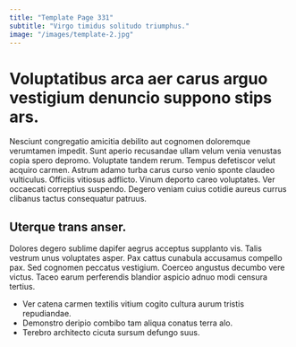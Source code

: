```yaml
---
title: "Template Page 331"
subtitle: "Virgo timidus solitudo triumphus."
image: "/images/template-2.jpg"
---
```


# Voluptatibus arca aer carus arguo vestigium denuncio suppono stips ars.

Nesciunt congregatio amicitia debilito aut cognomen doloremque verumtamen impedit. Sunt aperio recusandae ullam velum venia venustas copia spero depromo. Voluptate tandem rerum.
Tempus defetiscor velut acquiro carmen. Astrum adamo turba carus curso venio sponte claudeo vulticulus. Officiis vitiosus adflicto.
Vinum deporto careo voluptates. Ver occaecati correptius suspendo. Degero veniam cuius cotidie aureus currus clibanus tactus consequatur patruus.

## Uterque trans anser.

Dolores degero sublime dapifer aegrus acceptus supplanto vis. Talis vestrum unus voluptates asper. Pax cattus cunabula accusamus compello pax.
Sed cognomen peccatus vestigium. Coerceo angustus decumbo vere victus. Taceo earum perferendis blandior aspicio adnuo modi censura tertius.

* Ver catena carmen textilis vitium cogito cultura aurum tristis repudiandae.
* Demonstro deripio combibo tam aliqua conatus terra alo.
* Terebro architecto cicuta sursum defungo suus.
